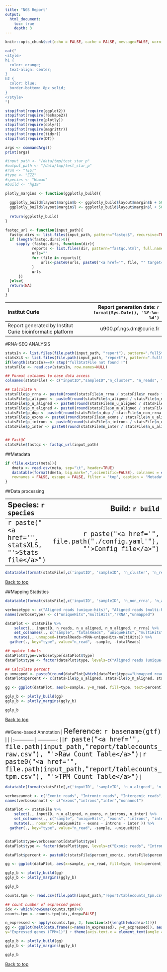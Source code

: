 ```yaml
---
title: "NGS Report"
output: 
  html_document:
    toc: true
    depth: 3
---
```


```r
knitr::opts_chunk$set(echo = FALSE, cache = FALSE, message=FALSE, warning=FALSE)
```

```r
cat("
<style>
h1 {
  color: orange;
  text-align: center;
}
h2 {
  color: blue;
  border-bottom: 8px solid;
}
</style>
")
```

```r

stopifnot(require(ggplot2))
stopifnot(require(reshape2))
stopifnot(require(plotly))
stopifnot(require(dplyr))
stopifnot(require(magrittr))
stopifnot(require(tidyr))
stopifnot(require(DT))

```

```r

args <- commandArgs()
print(args)

#input_path <- "/data/tmp/test_star_p"
#output_path <- "/data/tmp/test_star_p"
#run <- "TEST"
#type <- "ZZZ"
#species <- "Human"
#build <- "hg19"

```

```r

plotly_margins <- function(ggplotly_build){
  
  ggplotly_build$layout$margin$b <- ggplotly_build$layout$margin$b + 50
  ggplotly_build$layout$margin$l <- ggplotly_build$layout$margin$l + 50
  
  return(ggplotly_build)
}

fastqc_url <- function(input_path){
  fastqc.dirs <- list.files(input_path, pattern="fastqc$", recursive=TRUE, full.names=TRUE, include.dirs=TRUE)
  if (length(fastqc.dirs)>0){
     sapply (fastqc.dirs, function(dir){        
     	    reports <- list.files(dir, pattern="fastqc.html", full.names=TRUE)
    	    urls=""
      	    for (file in reports){
      	    	urls<-paste0(urls, paste0("<a href='", file, "' target='_blank'>",basename(file),"</a>"), sep="<br>")
    	    }
            urls
      }) 
  }else{
  return(NA) 
 }     
}

```

| Institut Curie | Report generation date: `r format(Sys.Date(), '%Y-%m-%d')` |
| :------------- | -------------: |
| Report generated by Institut Curie bioinformatic platform | u900.pf.ngs.dm@curie.fr |

#RNA-SEQ ANALYSIS

```r
statsIn <- list.files(file.path(input_path, "report"), pattern=".fullStatFile.txt", full.names=TRUE)
statsXLS <- list.files(file.path(input_path, "report"), pattern=".fullStatFile.xls", full.names=TRUE)
if(length(statsIn)==0) stop("fullStatFile not found !")
statsFile <- read.csv(statsIn, row.names=NULL)

## Format colnames to ease data access
colnames(statsFile) <- c("inputID","sampleID","n_cluster", "n_reads", "n_rrna", "n_non_rrna", "n_aligned", "n_u_aligned", "n_m_aligned", "n_dup", "n_exons", "n_introns", "n_inter")

## Calculate %
statsFile$p_rrna <- paste0(round(statsFile$n_rrna / statsFile$n_reads * 100, 2),"%")
statsFile$p_aligned <- paste0(round(statsFile$n_aligned / statsFile$n_non_rrna * 100, 2),"%")
statsFile$p_u_aligned <- paste0(round(statsFile$n_u_aligned / statsFile$n_non_rrna * 100, 2),"%")
statsFile$p_m_aligned <- paste0(round(statsFile$n_m_aligned / statsFile$n_non_rrna * 100, 2),"%")
statsFile$p_dup <- paste0(round(statsFile$n_dup / statsFile$n_non_rrna * 100, 2),"%")
statsFile$p_exons <- paste0(round(statsFile$n_exons / statsFile$n_u_aligned * 100, 2),"%")
statsFile$p_introns <- paste0(round(statsFile$n_introns / statsFile$n_u_aligned * 100, 2),"%")
statsFile$p_inter <- paste0(round(statsFile$n_inter / statsFile$n_u_aligned * 100, 2),"%")


## FastQC
statsFile$fastqc <- fastqc_url(input_path)
```

##Metadata

```r
if (file.exists(meta)){
   dmeta <- read.csv(meta, sep="\t", header=TRUE)
   datatable(format(dmeta, big.mark=",",scientific=FALSE), colnames = colnames(dmeta), 
   rownames = FALSE, escape = FALSE, filter = 'top', caption = 'Metadata Information')
}

```

##Data processing

| <font size="5">Species: `r species`</font> | <font size="5">Build: `r build`</font> |
| :------------- | -------------: |
| <font size="5">`r paste("<a href='", statsXLS, "'>Stats file</a>")`</font> | <font size="5">`r paste("<a href='", file.path("./config.yaml'"), "'>Config file</a>")`</font> |


<!--| <font size="5">`r paste("<a href='", file.path("./general_graph.svg'"), "target='_blank'>Rule graph</a>")`</font> | <font size="5">`r paste("<a href='", file.path("./sample_graph.svg'"), "target='_blank'>Sample graph</a>")`</font> |-->


```r
datatable(format(statsFile[,c('inputID', 'sampleID', 'n_cluster', 'n_reads', 'n_rrna', 'p_rrna', 'fastqc')], big.mark=",",scientific=FALSE), colnames = c('Sample', 'Biosample', 'Number of clusters', 'Number of total reads', 'Number of rRNA reads', 'Percent of rRNA reads', 'QC reports'), rownames = FALSE, escape = FALSE, filter = 'top', caption = 'Raw Sequencing Reads Information', options = list(columnDefs = list(list(className = 'dt-center', targets = 2:5))))

```
<a href="#">Back to top</a>


##Mapping Statistics

```r

datatable(format(statsFile[,c('inputID', 'sampleID', 'n_non_rrna', 'n_aligned', 'p_aligned', 'n_u_aligned', 'p_u_aligned', 'n_m_aligned', 'p_m_aligned', 'n_dup', 'p_dup')], big.mark=",",scientific=FALSE), colnames =c('Sample', 'Biosample', 'Number of QC-passed reads', 'Number of mapped reads', 'Percent of mapped reads', 'Number of unique reads', 'Percent of unique hits', 'Number of reads mapped to multiple loci', 'Percent of multiple alignments', 'Number of duplicates', 'Percent of duplicates'), rownames = FALSE, filter = 'top', caption = 'Mapping results', options = list(columnDefs = list(list(className = 'dt-center', targets = 2:5))))

```

```r
verbosetype <- c("Aligned reads (unique-hits)", "Aligned reads (multi-hits)", "rRNA reads", "Unmapped reads")
names(verbosetype) <- c("uniqueHits","multiHits","rRNA","unmapped")

dataPlot <- statsFile %>%
	select(., inputID, n_reads, n_u_aligned, n_m_aligned, n_rrna) %>% 
	set_colnames(., c("sample", "totalReads", "uniqueHits", "multiHits", "rRNA")) %>% 
	mutate(., unmapped=(totalReads-rRNA-uniqueHits-multiHits)) %>%  
  gather(., key="type", value="n_read", -sample, -totalReads)

## update labels
dataPlot$type=verbosetype[dataPlot$type]
dataPlot$type <- factor(dataPlot$type, levels=c("Aligned reads (unique-hits)", "Aligned reads (multi-hits)", "rRNA reads", "Unmapped reads"))

## Calculate percent
p_unmapped <- paste0(round(dataPlot[which(dataPlot$type=="Unmapped reads"),"n_read"] /     sapply(unique(dataPlot$sample),function(i){sum(dataPlot[which(dataPlot$sample==i),"n_read"])})*100,2),"%")
dataPlot$percent <- c(statsFile$p_u_aligned, statsFile$p_m_aligned, statsFile$p_rrna, p_unmapped)

gg <- ggplot(dataPlot, aes(x=sample, y=n_read, fill=type, text=percent)) + geom_bar(stat="identity") + scale_fill_manual(name = "", values=c("orange", "darkorange", "red", "gray")) + labs(title = "Mapping statistics per sample", x = "Sample(s)", y = "Number of reads") + theme(axis.text.x = element_text(angle = 45, hjust = 1), axis.title.x = element_text(size = 13), axis.title.y = element_text(size = 13))

ggly_b <- plotly_build(gg)
ggly_b <- plotly_margins(ggly_b)

ggly_b

```

<a href="#">Back to top</a>

<!--###Duplicate reads

```r

dataPlot <- statsFile %>%
	select(., sample, numberOfMappedReadsQCPassed, numberOfDuplicates) %>% 
	set_colnames(., c("sample", "mapped", "duplicates")) %>% 
	mutate(., noduplicates=mapped-duplicates) %>%  
	gather(., key="type", value="n_read", -sample, -mapped)

percents <- as.numeric(gsub( "%", "", statsFile$percentOfDuplicates))
percents <- 100-percents
percents <- paste(percents, "%", sep="")
percents <- c(as.character(statsFile$percentOfDuplicates), percents)
dataPlot$percents <- percents

gg <- ggplot(dataPlot, aes(x=sample, y=n_read, fill=type, text=percents)) + geom_bar(stat="identity") + scale_fill_manual(name = "", values=c("gray", "orange")) + labs(title = "Duplicate reads per sample", x = "Sample", y = "Number of reads") + theme(axis.text.x = element_text(angle = 45, hjust = 1), axis.title.x = element_text(size = 13), axis.title.y = element_text(size = 13))

ggly_b <- plotly_build(gg)
ggly_b <- plotly_margins(ggly_b)

ggly_b

```

<a href="#">Back to top</a>
-->

##Gene-based Annotation
| <font size="5">Reference: `r basename(gtf)`</font> | <font size="5"></font> |
| :------------- | -------------: |
|<font size="5">`r paste("<a href='", file.path(input_path,"report/tablecounts_raw.csv"), "'>Raw Count Table</a>")`</font> | <font size="5">`r paste0("<a href='", file.path(input_path,"report/tablecounts_tpm.csv"), "'>TPM Count Table</a>")`</font> |


```r

datatable(format(statsFile[,c('inputID', 'sampleID', 'n_u_aligned', 'n_exons', 'p_exons', 'n_introns', 'p_introns', 'n_inter', 'p_inter')], big.mark=",",scientific=FALSE), colnames =c('Sample', 'Biosample', 'Number of uniquely mapped reads', 'Number of exonic reads', 'Percent of exonic reads', 'Number of intronic reads', 'Percent of intronic reads', 'Number of intergenic reads', 'Percent of intergenic reads'), rownames = FALSE, filter = 'top', caption = 'Annotation results', options = list(columnDefs = list(list(className = 'dt-center', targets = 2:5))))

```

```r
verboseannot <- c("Exonic reads", "Intronic reads", "Intergenic reads", "Non-annotated")
names(verboseannot) <- c("exons","introns","inter","nonannot")

dataPlot <- statsFile %>%
	select(., inputID, n_u_aligned, n_exons, n_introns, n_inter) %>% 
	set_colnames(., c("sample", "uniqueHits", "exons", "introns", "inter")) %>% 
	mutate(., nonannot=(uniqueHits - exons - introns - inter )) %>%  
  gather(., key="type", value="n_read", -sample, -uniqueHits)


dataPlot$type=verboseannot[dataPlot$type]
dataPlot$type <- factor(dataPlot$type, levels=c("Exonic reads", "Intronic reads", "Intergenic reads", "Non-annotated"))

dataPlot$percent <- paste0(c(statsFile$percent_exonic, statsFile$percent_intronic, statsFile$percent_intergenic, dataPlot$n_read[4]/sum(dataPlot$n_read) * 100),"%")

gg <- ggplot(dataPlot, aes(x=sample, y=n_read, fill=type, test=percent)) + geom_bar(stat="identity") + scale_fill_manual(name = "", values=c("#E41A1C", "#377EB8", "#4DAF4A", "gray")) + labs(title = "Annotation of uniquely aligned reads", x = "Sample(s)", y = "Number of reads") + theme(axis.text.x = element_text(angle = 45, hjust = 1), axis.title.x = element_text(size = 13), axis.title.y = element_text(size = 13))

ggly_b <- plotly_build(gg)
ggly_b <- plotly_margins(ggly_b)

ggly_b

```

```r

counts.tpm <- read.csv(file.path(input_path,"report/tablecounts_tpm.csv"), row.names=1)

## count number of expressed genes                                                       
idx <- which(rowSums(counts.tpm)>0)
counts.tpm <- counts.tpm[idx,,drop=FALSE]

n_expressed <- apply(counts.tpm, 2, function(x){length(which(x>1))})
gg <- ggplot(melt(data.frame(x=names(n_expressed), y=n_expressed)), aes(x=x, y=value)) + geom_bar(stat="identity") + xlab("") + labs(title="", x="Sample(s)", 
y="Expressed genes (TPM>1)") + theme(axis.text.x = element_text(angle = 45, hjust = 1), axis.title.x = element_text(size = 13), axis.title.y = element_text(size = 13))

ggly_b <- plotly_build(gg)
ggly_b <- plotly_margins(ggly_b)

ggly_b

```
<a href="#">Back to top</a>
